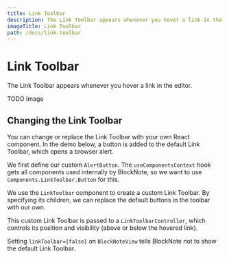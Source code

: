 ```yaml
---
title: Link Toolbar
description: The Link Toolbar appears whenever you hover a link in the editor.
imageTitle: Link Toolbar
path: /docs/link-toolbar
---
```




# Link Toolbar

The Link Toolbar appears whenever you hover a link in the editor.

TODO Image

[//]: # '<img style={{maxWidth: "600px"}} src="/img/screenshots/link_toolbar.png" alt="image" />'

## Changing the Link Toolbar

You can change or replace the Link Toolbar with your own React component. In the demo below, a button is added to the default Link Toolbar, which opens a browser alert.

[//]: # '<Example name="ui-components/link-toolbar-buttons" />'

We first define our custom `AlertButton`. The `useComponentsContext` hook gets all components used internally by BlockNote, so we want to use `Components.LinkToolbar.Button` for this.

We use the `LinkToolbar` component to create a custom Link Toolbar. By specifying its children, we can replace the default buttons in the toolbar with our own.

This custom Link Toolbar is passed to a `LinkToolbarController`, which controls its position and visibility (above or below the hovered link).

Setting `linkToolbar={false}` on `BlockNoteView` tells BlockNote not to show the default Link Toolbar.
